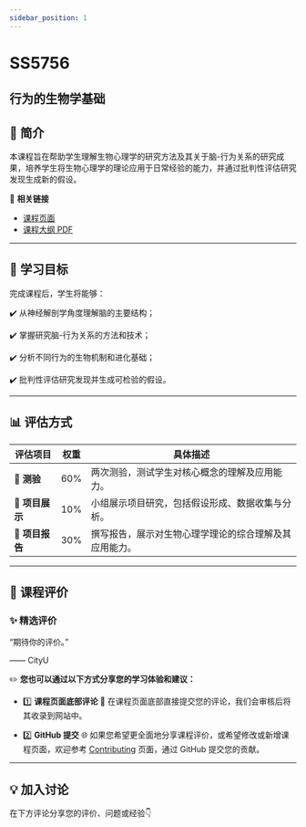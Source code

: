 ```yaml
---
sidebar_position: 1
---
```


# SS5756
## 行为的生物学基础

## **📘 简介**
本课程旨在帮助学生理解生物心理学的研究方法及其关于脑-行为关系的研究成果，培养学生将生物心理学的理论应用于日常经验的能力，并通过批判性评估研究发现生成新的假设。

🔗 **相关链接**
- [课程页面](https://www.cityu.edu.hk/catalogue/pg/202425/course/SS5756.htm)
- [课程大纲 PDF](https://www.cityu.edu.hk/catalogue/pg/202425/course/SS5756.pdf)

---

## **🎯 学习目标**

完成课程后，学生将能够：

✔️ 从神经解剖学角度理解脑的主要结构；

✔️ 掌握研究脑-行为关系的方法和技术；

✔️ 分析不同行为的生物机制和进化基础；

✔️ 批判性评估研究发现并生成可检验的假设。

---

## **📊 评估方式**

| **评估项目**             | **权重** | **具体描述**                                                                                       |
|------------------------|---------|---------------------------------------------------------------------------------------------------|
| **📝 测验**             | 60%     | 两次测验，测试学生对核心概念的理解及应用能力。                                                          |
| **🎤 项目展示**          | 10%     | 小组展示项目研究，包括假设形成、数据收集与分析。                                                         |
| **📄 项目报告**          | 30%     | 撰写报告，展示对生物心理学理论的综合理解及其应用能力。                                                     |

---

## **💬 课程评价**

### ✨ **精选评价**
<div className={commentStyles.commentBox}>
    <p className={commentStyles.commentText}>
        “期待你的评价。”
    </p>
    <p className={commentStyles.commentAuthor}>—— CityU</p>
</div>

✏️ **您也可以通过以下方式分享您的学习体验和建议：**

- 1️⃣ **课程页面底部评论**
💬 在课程页面底部直接提交您的评论，我们会审核后将其收录到网站中。

- 2️⃣ **GitHub 提交**
🌐 如果您希望更全面地分享课程评价，或希望修改或新增课程页面，欢迎参考 [Contributing](https://penjc.github.io/CityU/contributing) 页面，通过 GitHub 提交您的贡献。

---

## **💡 加入讨论**

在下方评论分享您的评价、问题或经验👇
<Utterances />
